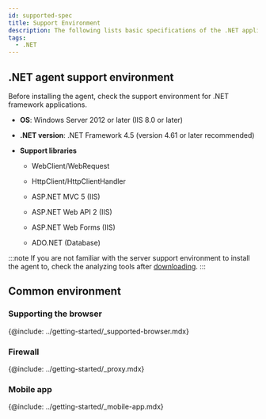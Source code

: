 ```yaml
---
id: supported-spec
title: Support Environment
description: The following lists basic specifications of the .NET application server on which the WhaTap monitoring service operates.
tags:
  - .NET
---
```


## .NET agent support environment

Before installing the agent, check the support environment for .NET framework applications.

-   **OS**: Windows Server 2012 or later (IIS 8.0 or later)

-   **.NET version**: .NET Framework 4.5 (version 4.61 or later recommended)

-   **Support libraries**

    -   WebClient/WebRequest

    -   HttpClient/HttpClientHandler

    -   ASP.NET MVC 5 (IIS)

    -   ASP.NET Web API 2 (IIS)

    -   ASP.NET Web Forms (IIS)

    -   ADO.NET (Database)

:::note
If you are not familiar with the server support environment to install the agent to, check the analyzing tools after [downloading](https://s3.ap-northeast-2.amazonaws.com/repo.whatap.io/windows/whatap_dotnet_scan.zip).
:::

## Common environment

### Supporting the browser

{@include: ../getting-started/_supported-browser.mdx}  

### Firewall

{@include: ../getting-started/_proxy.mdx}  

### Mobile app

{@include: ../getting-started/_mobile-app.mdx}  
